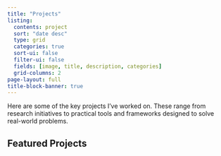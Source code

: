 ```yaml
---
title: "Projects"
listing:
  contents: project
  sort: "date desc"
  type: grid
  categories: true
  sort-ui: false
  filter-ui: false
  fields: [image, title, description, categories]
  grid-columns: 2
page-layout: full
title-block-banner: true
---
```


Here are some of the key projects I've worked on. These range from research initiatives to practical tools and frameworks designed to solve real-world problems.

## Featured Projects